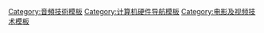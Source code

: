<noinclude>
{{noteta
|T=zh-cn:常见音视频端子;zh-sg:常见音视讯端子;zh-hant:常見音視訊端子;
|G1=IT
}}
</noinclude>{{Navbox
|name=常见音视频端子
|title=音訊及視訊端子
|listclass = hlist
|group1=音訊端子
|list1= 
  {{Navbox|child
  |group1=-{zh-hans:模拟; zh-hant:模擬 ; zh-tw:類比}-
  |list1={{nowrap begin}}
* [[TRS端子|TRS]]
* [[XLR端子|XLR]]
* [[DIN连接器|DIN]]
** {{link-en|Mini DIN连接器|Mini-DIN connector|Mini-DIN}}
* {{tsl|en|Banana connector|香蕉插头}}
* {{tsl|en|Binding post|接线柱}}
* [[D-sub]]
* [[Euroblock]]
* [[MMCX接口]]
* {{tsl|en|Speaker terminal|扬声器插头}}
* {{tsl|en|Speakon|Speakon连接器}}{{nowrap end}}

  |group2=-{zh-hans:数字; zh-hant:數碼 ; zh-tw:數位}-
  |list2={{nowrap begin}}
* [[BNC连接器|BNC]]
* [[S/PDIF]]
* [[TOSLINK|TosLink]]
* [[XLR端子|XLR]]
* [[VGA端子|D-SUB]]{{nowrap end}}
  }}

|group2=視訊端子
|list2= 
  {{Navbox|child
  |group1=-{zh-hans:模拟; zh-hant:模擬 ; zh-tw:類比}-
  |list1={{nowrap begin}}
* [[VGA端子|VGA]]
** [[Mini-VGA|Mini-VGA]]
* {{tsl|en|Digital Flat Panel||DFP}}
* [[BNC連接器|BNC]]
* [[色差端子]]
* [[S-端子]]
* [[AV端子]]
* [[D端子]]{{nowrap end}}

  |group2=-{zh-hans:数字; zh-hant:數碼 ; zh-tw:數位}-
  |list2={{nowrap begin}}
* [[DVI]]
** [[Mini-DVI|Mini-DVI]]/[[Micro-DVI|Micro-DVI]]
* [[DMS-59]]
* [[Low Force Helix|LFH]]
* {{tsl|en|Digital Flat Panel||DFP}}
* [[BNC連接器|BNC]]
*  [[DIN連接器|DIN]]
** {{le|Mini-DIN連接器|Mini-DIN connector|Mini-DIN}}
* {{tsl|en|DB13W3}}{{nowrap end}}
  }}

|group3=影音端子
|list3= 
  {{Navbox|child
  |group1=-{zh-hans:模拟; zh-hant:模擬 ; zh-tw:類比}-
  |list1={{nowrap begin}}
* [[RCA端子]]
* [[F型连接头|F端子]]
* {{link-en|SCART端子|SCART}}
* [[射频连接器|RF端子]]

  |group2=-{zh-hans:数字; zh-hant:數碼 ; zh-tw:數位}-
  |list2={{nowrap begin}}
* [[RCA端子]]
* {{tsl|en|Apple Display Connector||ADC}}
* [[HDMI]]
** {{tsl|en|Wireless HDMI|无线HDMI}}
* [[PDMI]]
* [[DisplayPort]]
** [[Mini DisplayPort|mDP]]
* [[Thunderbolt]]
* [[移动高畫質链接技术|MHL]]
  }}
}}<noinclude>
[[Category:音頻技術模板]]
[[Category:计算机硬件导航模板]]
[[Category:电影及视频技术模板]]</noinclude>